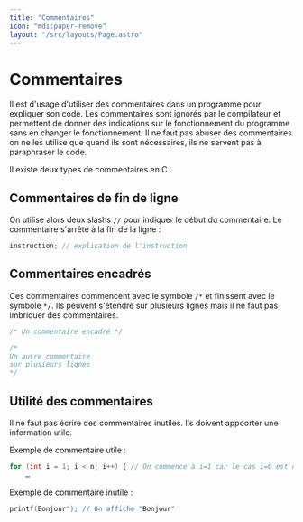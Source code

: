 ```yaml
---
title: "Commentaires"
icon: "mdi:paper-remove"
layout: "/src/layouts/Page.astro"
---
```


# Commentaires

Il est d'usage d'utiliser des commentaires dans un programme pour expliquer
son code. Les commentaires sont ignorés par le compilateur et permettent de
donner des indications sur le fonctionnement du programme sans en changer le
fonctionnement. Il ne faut pas abuser des commentaires on ne les utilise que
quand ils sont nécessaires, ils ne servent pas à paraphraser le code.

Il existe deux types de commentaires en C.

## Commentaires de fin de ligne

On utilise alors deux slashs `//` pour indiquer le début du commentaire. Le
commentaire s'arrête à la fin de la ligne :

```c
instruction; // explication de l'instruction
```

## Commentaires encadrés

Ces commentaires commencent avec le symbole `/*` et finissent avec le symbole
`*/`. Ils peuvent s'étendre sur plusieurs lignes mais il ne faut pas imbriquer
des commentaires.

```c
/* Un commentaire encadré */

/*
Un autre commentaire
sur plusieurs lignes
*/
```

## Utilité des commentaires

Il ne faut pas écrire des commentaires inutiles. Ils doivent appoorter une
information utile.

Exemple de commentaire utile :

```c
for (int i = 1; i < n; i++) { // On commence à i=1 car le cas i=0 est déjà testé
    …
```

Exemple de commentaire inutile :

```c
printf(Bonjour"); // On affiche "Bonjour"
```

